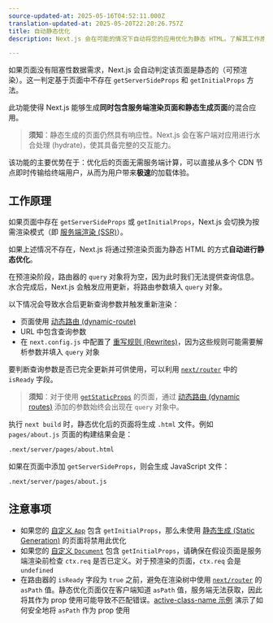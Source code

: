 ```yaml
---
source-updated-at: 2025-05-16T04:52:11.000Z
translation-updated-at: 2025-05-20T22:20:26.757Z
title: 自动静态优化
description: Next.js 会在可能的情况下自动将您的应用优化为静态 HTML。了解其工作原理。

---
```


如果页面没有阻塞性数据需求，Next.js 会自动判定该页面是静态的（可预渲染）。这一判定基于页面中不存在 `getServerSideProps` 和 `getInitialProps` 方法。

此功能使得 Next.js 能够生成**同时包含服务端渲染页面和静态生成页面**的混合应用。

> **须知**：静态生成的页面仍然具有响应性。Next.js 会在客户端对应用进行水合处理 (hydrate)，使其具备完整的交互能力。

该功能的主要优势在于：优化后的页面无需服务端计算，可以直接从多个 CDN 节点即时传输给终端用户，从而为用户带来**极速**的加载体验。

## 工作原理

如果页面中存在 `getServerSideProps` 或 `getInitialProps`，Next.js 会切换为按需渲染模式（即 [服务端渲染 (SSR)](/docs/pages/building-your-application/rendering/server-side-rendering)）。

如果上述情况不存在，Next.js 将通过预渲染页面为静态 HTML 的方式**自动进行静态优化**。

在预渲染阶段，路由器的 `query` 对象将为空，因为此时我们无法提供查询信息。水合完成后，Next.js 会触发应用更新，将路由参数填入 `query` 对象。

以下情况会导致水合后更新查询参数并触发重新渲染：

- 页面使用 [动态路由 (dynamic-route)](/docs/pages/building-your-application/routing/dynamic-routes)
- URL 中包含查询参数
- 在 `next.config.js` 中配置了 [重写规则 (Rewrites)](/docs/pages/api-reference/config/next-config-js/rewrites)，因为这些规则可能需要解析参数并填入 `query` 对象

要判断查询参数是否已完全更新并可供使用，可以利用 [`next/router`](/docs/pages/api-reference/functions/use-router#router-object) 中的 `isReady` 字段。

> **须知**：对于使用 [`getStaticProps`](/docs/pages/building-your-application/data-fetching/get-static-props) 的页面，通过 [动态路由 (dynamic routes)](/docs/pages/building-your-application/routing/dynamic-routes) 添加的参数始终会出现在 `query` 对象中。

执行 `next build` 时，静态优化后的页面将生成 `.html` 文件。例如 `pages/about.js` 页面的构建结果会是：

```bash filename="Terminal"
.next/server/pages/about.html
```

如果在页面中添加 `getServerSideProps`，则会生成 JavaScript 文件：

```bash filename="Terminal"
.next/server/pages/about.js
```

## 注意事项

- 如果您的 [自定义 `App`](/docs/pages/building-your-application/routing/custom-app) 包含 `getInitialProps`，那么未使用 [静态生成 (Static Generation)](/docs/pages/building-your-application/data-fetching/get-static-props) 的页面将禁用此优化
- 如果您的 [自定义 `Document`](/docs/pages/building-your-application/routing/custom-document) 包含 `getInitialProps`，请确保在假设页面是服务端渲染前检查 `ctx.req` 是否已定义。对于预渲染的页面，`ctx.req` 会是 `undefined`
- 在路由器的 `isReady` 字段为 `true` 之前，避免在渲染树中使用 [`next/router`](/docs/pages/api-reference/functions/use-router#router-object) 的 `asPath` 值。静态优化页面仅在客户端知道 `asPath` 值，服务端无法获取，因此将其作为 prop 使用可能导致不匹配错误。[active-class-name 示例](https://github.com/vercel/next.js/tree/canary/examples/active-class-name) 演示了如何安全地将 `asPath` 作为 prop 使用